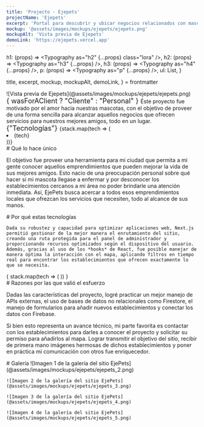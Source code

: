 ```yaml
---
title: 'Projecto - Ejepets'
projectName: 'Ejepets'
excerpt: 'Portal para descubrir y ubicar negocios relacionados con mascotas en Pereira, Colombia'
mockup: '@assets/images/mockups/ejepets/ejepets.png'
mockupAlt: 'Vista previa de Ejepets'
demoLink: 'https://ejepets.vercel.app'
---
```



  h1: (props) => <Typography as="h2" {...props} class="lora" />,
  h2: (props) => <Typography as="h3" {...props} />,
  h3: (props) => <Typography as="h4" {...props} />,
  p: (props) => <Typography as="p" {...props} />,
  ul: List,
}

  title,
  excerpt,
  mockup,
  mockupAlt,
  demoLink,
} = frontmatter


<Description>
  ![Vista previa de Ejepets](@assets/images/mockups/ejepets/ejepets.png)
  <Fragment slot="content">
    <div>
      <Typography as="p" class="semibold" style="font-size: 1.125rem">
        { wasForAClient ? "Cliente" : "Personal" }
      </Typography>
      Éste proyecto fue motivado por el amor hacia nuestras mascotas, con el objetivo de proveer de una forma sencilla para alcanzar aquellos negocios que ofrecen servicios para nuestros mejores amigos, todo en un lugar.
      <DemoLinkButton href={demoLink} />
    </div>
    <div>
      <Typography as="p" class="semibold" style="font-size: 1.125rem">
        {"Tecnologías"}
      </Typography>
      <List>
        {stack.map(tech => (
          <li>{tech}</li>
        ))}
      </List>
    </div>
  </Fragment>
</Description>

<Row paddedRight>
  # Qué lo hace único

  El objetivo fue proveer una herramienta para mi ciudad que permita a mi gente conocer aquellos emprendimientos que pueden mejorar la vida de sus mejores amigos. Esto nacio de una preocupación personal sobre qué hacer si mi mascota llegase a enfermar y por desconocer los establecimientos cercanos a mi área no poder brindarle una atención inmediata. Así, EjePets busca acercar a todos esos emprendimientos locales que ofrezcan los servicios que necesiten, todo al alcance de sus manos.
</Row>

<Row evenColumns inverted>
  <div>
    # Por qué estas tecnologías

    Dada su robustez y capacidad para optimizar aplicaciones web, Next.js permitió gestionar de la mejor manera el enrutamiento del sitio, creando una ruta protegida para el panel de administrador y proporcionando recursos optimizados según el dispositivo del usuario. Además, gracias al uso de los *hooks* de React, fue posible manejar de manera óptima la interacción con el mapa, aplicando filtros en tiempo real para encontrar los establecimientos que ofrecen exactamente lo que se necesita.
  </div>
  <div>
    {
      stack.map(tech => (
        <TechCard tech={tech} />
      ))
    }
  </div>
</Row>

<Row centered>
  # Razones por las que valió el esfuerzo

  Dadas las características del proyecto, logré practicar un mejor manejo de APIs externas, el uso de bases de datos no relacionales como Firestore, el manejo de formularios para añadir nuevos establecimientos y conectar los datos con Firebase.

  Si bien esto representa un avance técnico, mi parte favorita es contactar con los establecimientos para darles a conocer el proyecto y solicitar su permiso para añadirlos al mapa. Lograr transmitir el objetivo del sitio, recibir de primera mano imágenes hermosas de dichos establecimientos y poner en práctica mi comunicación con otros fue enriquecedor.
</Row>

<Row> 
  # Galería

  <Gallery>
    ![Imagen 1 de la galería del sitio EjePets](@assets/images/mockups/ejepets/ejepets_2.png)

    ![Imagen 2 de la galería del sitio EjePets](@assets/images/mockups/ejepets/ejepets_3.png)

    ![Imagen 3 de la galería del sitio EjePets](@assets/images/mockups/ejepets/ejepets_4.png)

    ![Imagen 4 de la galería del sitio EjePets](@assets/images/mockups/ejepets/ejepets_5.png)
  </Gallery>
</Row>
